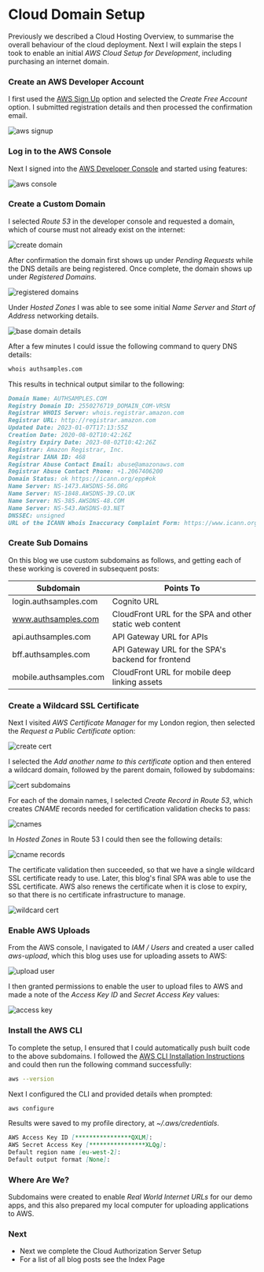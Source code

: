 # Cloud Domain Setup

Previously we described a <Link href='/posts/cloud-hosting'>Cloud Hosting Overview</Link>, to summarise the overall behaviour of the cloud deployment. Next I will explain the steps I took to enable an initial *AWS Cloud Setup for Development*, including purchasing an internet domain.

### Create an AWS Developer Account

I first used the [AWS Sign Up](https://aws.amazon.com/free) option and selected the *Create Free Account* option. I submitted registration details and then processed the confirmation email.

![aws signup](../images/590/aws-signup.jpg)

### Log in to the AWS Console

Next I signed into the [AWS Developer Console](https://aws.amazon.com/console/) and started using features:

![aws console](../images/590/aws-console.jpg)

### Create a Custom Domain

I selected *Route 53* in the developer console and requested a domain, which of course must not already exist on the internet:

![create domain](../images/590/create-domain.jpg)

After confirmation the domain first shows up under *Pending Requests* while the DNS details are being registered. Once complete, the domain shows up under *Registered Domains*.

![registered domains](../images/590/registered-domains.jpg)

Under *Hosted Zones* I was able to see some initial *Name Server* and *Start of Address* networking details.

![base domain details](../images/590/base-domain-details.jpg)

After a few minutes I could issue the following command to query DNS details:

```bash
whois authsamples.com
```

This results in technical output similar to the following:

```markdown
Domain Name: AUTHSAMPLES.COM
Registry Domain ID: 2550276719_DOMAIN_COM-VRSN
Registrar WHOIS Server: whois.registrar.amazon.com
Registrar URL: http://registrar.amazon.com
Updated Date: 2023-01-07T17:13:55Z
Creation Date: 2020-08-02T10:42:26Z
Registry Expiry Date: 2023-08-02T10:42:26Z
Registrar: Amazon Registrar, Inc.
Registrar IANA ID: 468
Registrar Abuse Contact Email: abuse@amazonaws.com
Registrar Abuse Contact Phone: +1.2067406200
Domain Status: ok https://icann.org/epp#ok
Name Server: NS-1473.AWSDNS-56.ORG
Name Server: NS-1848.AWSDNS-39.CO.UK
Name Server: NS-385.AWSDNS-48.COM
Name Server: NS-543.AWSDNS-03.NET
DNSSEC: unsigned
URL of the ICANN Whois Inaccuracy Complaint Form: https://www.icann.org/wicf/
```

### Create Sub Domains

On this blog we use custom subdomains as follows, and getting each of these working is covered in subsequent posts:

| Subdomain | Points To |
| --------- | --------- |
| login.authsamples.com | Cognito URL |
| www.authsamples.com | CloudFront URL for the SPA and other static web content |
| api.authsamples.com | API Gateway URL for APIs |
| bff.authsamples.com | API Gateway URL for the SPA's backend for frontend |
| mobile.authsamples.com | CloudFront URL for mobile deep linking assets |

### Create a Wildcard SSL Certificate

Next I visited *AWS Certificate Manager* for my London region, then selected the *Request a Public Certificate* option:

![create cert](../images/590/create-cert.jpg)

I selected the *Add another name to this certificate* option and then entered a wildcard domain, followed by the parent domain, followed by subdomains:

![cert subdomains](../images/590/cert-subdomains.jpg)

For each of the domain names, I selected *Create Record in Route 53*, which creates *CNAME* records needed for certification validation checks to pass:

![cnames](../images/590/cnames.jpg)

In *Hosted Zones* in Route 53 I could then see the following details:

![cname records](../images/590/cname-records.jpg)

The certificate validation then succeeded, so that we have a single wildcard SSL certificate ready to use. Later, this blog's final SPA was able to use the SSL certificate. AWS also renews the certificate when it is close to expiry, so that there is no certificate infrastructure to manage.

![wildcard cert](../images/590/wildcard-cert.jpg)

### Enable AWS Uploads

From the AWS console, I navigated to *IAM / Users* and created a user called *aws-upload*, which this blog uses use for uploading assets to AWS:

![upload user](../images/590/upload-user.jpg)

I then granted permissions to enable the user to upload files to AWS and made a note of the *Access Key ID* and *Secret Access Key* values:

![access key](../images/590/access-key.jpg)

### Install the AWS CLI

To complete the setup, I ensured that I could automatically push built code to the above subdomains. I followed the [AWS CLI Installation Instructions](https://docs.aws.amazon.com/cli/latest/userguide/getting-started-install.html) and could then run the following command successfully:

```bash
aws --version
```

Next I configured the CLI and provided details when prompted:

```bash
aws configure
```

Results were saved to my profile directory, at *~/.aws/credentials*.

```markdown
AWS Access Key ID [****************QXLM]: 
AWS Secret Access Key [****************XLQg]: 
Default region name [eu-west-2]: 
Default output format [None]:
```

### Where Are We?

Subdomains were created to enable *Real World Internet URLs* for our demo apps, and this also prepared my local computer for uploading applications to AWS.

### Next

- Next we complete the <Link href='/posts/managed-authorization-server-setup'>Cloud Authorization Server Setup</Link>
- For a list of all blog posts see the <Link href='/posts/index'>Index Page</Link>


